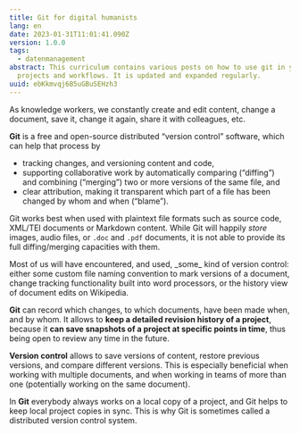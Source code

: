 ```yaml
---
title: Git for digital humanists
lang: en
date: 2023-01-31T11:01:41.090Z
version: 1.0.0
tags:
  - datenmanagement
abstract: This curriculum contains various posts on how to use git in your
  projects and workflows. It is updated and expanded regularly.
uuid: ebKkmvqj6B5uGBuSEHzh3
---
```

As knowledge workers, we constantly create and edit content, change a document, save it, change it again, share it with colleagues, etc.

**Git** is a free and open-source distributed “version control” software, which can help that process by

- tracking changes, and versioning content and code,
- supporting collaborative work by automatically comparing (“diffing”) and combining (“merging”) two or more versions of the same file, and
- clear attribution, making it transparent which part of a file has been changed by whom and when (“blame”).

Git works best when used with plaintext file formats such as source code, XML/TEI documents or Markdown content. While Git will happily _store_ images, audio files, or `.doc` and `.pdf` documents, it is not able to provide its full diffing/merging capacities with them.

<SideNote type="info" title="A distributed version control software?">
Most of us will have encountered, and used, _some_ kind of version control: either some custom file naming convention to mark versions of a document, change tracking functionality built into word processors, or the history view of document edits on Wikipedia.

**Git** can record which changes, to which documents, have been made when, and by whom. It allows to **keep a detailed revision history of a project**, because it **can save snapshots of a project at specific points in time**, thus being open to review any time in the future.

**Version control** allows to save versions of content, restore previous versions, and compare different versions. This is especially beneficial when working with multiple documents, and when working in teams of more than one (potentially working on the same document).

In **Git** everybody always works on a local copy of a project, and Git helps to keep local project copies in sync. This is why Git is sometimes called a distributed version control system.
</SideNote>